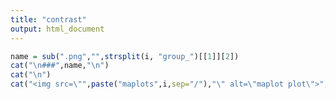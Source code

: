 ```yaml
---
title: "contrast"
output: html_document
---
```




```r
name = sub(".png","",strsplit(i, "group_")[[1]][2])
cat("\n###",name,"\n")
cat("\n")
cat("<img src=\"",paste("maplots",i,sep="/"),"\" alt=\"maplot plot\">","\n",sep="")

```


